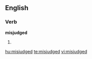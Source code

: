 ==English==

===Verb===
'''misjudged'''

# {{past of|misjudge}}

[[hu:misjudged]]
[[te:misjudged]]
[[vi:misjudged]]